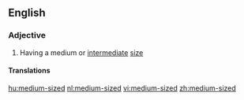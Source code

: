 ==English==

===Adjective===
{{en-adj|-|pos=[[medium]]-[[sized]]}}

# Having a medium or [[intermediate]] [[size]]

====Translations====
{{trans-top|having a medium or intermediate size}}
{{trans-mid}}
{{trans-bottom}}

[[hu:medium-sized]]
[[nl:medium-sized]]
[[vi:medium-sized]]
[[zh:medium-sized]]
